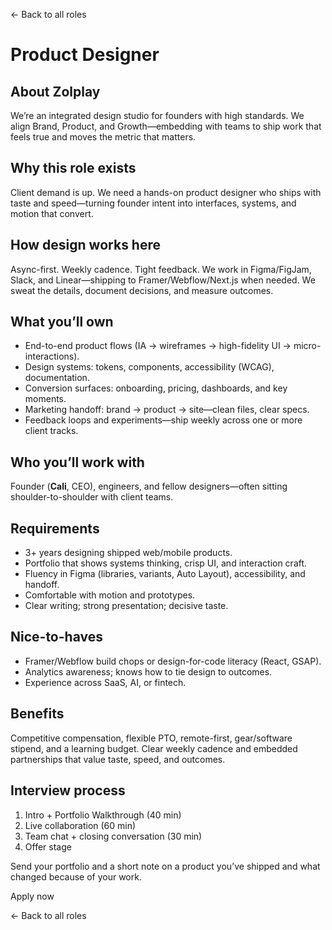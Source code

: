 
<p className='mt-6'>
  <Link href='/careers' className='text-stone-600 dark:text-stone-300 underline underline-offset-4'>← Back to all roles</Link>
</p>

<OpenRolesHeader label='ROLE — PRODUCT DESIGNER' showsCount={false} />

# Product Designer

## About Zolplay

We’re an integrated design studio for founders with high standards. We align Brand, Product, and Growth—embedding with teams to ship work that feels true and moves the metric that matters.

## Why this role exists

Client demand is up. We need a hands-on product designer who ships with taste and speed—turning founder intent into interfaces, systems, and motion that convert.

## How design works here

Async-first. Weekly cadence. Tight feedback. We work in Figma/FigJam, Slack, and Linear—shipping to Framer/Webflow/Next.js when needed. We sweat the details, document decisions, and measure outcomes.

## What you’ll own

* End-to-end product flows (IA → wireframes → high-fidelity UI → micro-interactions).
* Design systems: tokens, components, accessibility (WCAG), documentation.
* Conversion surfaces: onboarding, pricing, dashboards, and key moments.
* Marketing handoff: brand → product → site—clean files, clear specs.
* Feedback loops and experiments—ship weekly across one or more client tracks.

## Who you’ll work with

Founder (**Cali**, CEO), engineers, and fellow designers—often sitting shoulder-to-shoulder with client teams.

## Requirements

* 3+ years designing shipped web/mobile products.
* Portfolio that shows systems thinking, crisp UI, and interaction craft.
* Fluency in Figma (libraries, variants, Auto Layout), accessibility, and handoff.
* Comfortable with motion and prototypes.
* Clear writing; strong presentation; decisive taste.

## Nice-to-haves

* Framer/Webflow build chops or design-for-code literacy (React, GSAP).
* Analytics awareness; knows how to tie design to outcomes.
* Experience across SaaS, AI, or fintech.

## Benefits

Competitive compensation, flexible PTO, remote-first, gear/software stipend, and a learning budget. Clear weekly cadence and embedded partnerships that value taste, speed, and outcomes.

## Interview process

1) Intro + Portfolio Walkthrough (40 min)
2) Live collaboration (60 min)
3) Team chat + closing conversation (30 min)
4) Offer stage


Send your portfolio and a short note on a product you’ve shipped and what changed because of your work.

<div className='not-prose mt-6 mb-8'>
  <WithFrame className='inline-flex'>
    <ButtonLink href='mailto:cv@zolplay.com?subject=Product%20Designer' size='lg'>Apply now</ButtonLink>
  </WithFrame>
</div>

<p className='mt-6'>
  <Link href='/careers' className='text-stone-600 dark:text-stone-300 underline underline-offset-4'>← Back to all roles</Link>
</p>

